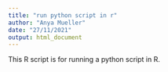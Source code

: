```yaml
---
title: "run python script in r"
author: "Anya Mueller"
date: "27/11/2021"
output: html_document
---
```

This R script is for running a python script in R.